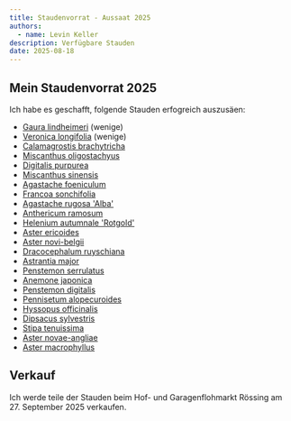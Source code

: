 ```yaml
---
title: Staudenvorrat - Aussaat 2025
authors:
  - name: Levin Keller
description: Verfügbare Stauden
date: 2025-08-18
---
```


## Mein Staudenvorrat 2025

Ich habe es geschafft, folgende Stauden erfogreich auszusäen:

- [Gaura lindheimeri](/de/garden/plants/gaura-lindheimeri) (wenige)
- [Veronica longifolia](/de/garden/plants/veronica-longifolia) (wenige)
- [Calamagrostis brachytricha](/de/garden/plants/calamagrostis-brachytricha)
- [Miscanthus oligostachyus](/de/garden/plants/miscanthus-oligostachyus)
- [Digitalis purpurea](/de/garden/plants/digitalis-purpurea)
- [Miscanthus sinensis](/de/garden/plants/miscanthus-sinensis)
- [Agastache foeniculum](/de/garden/plants/agastache-foeniculum)
- [Francoa sonchifolia](/de/garden/plants/francoa-sonchifolia)
- [Agastache rugosa 'Alba'](/de/garden/plants/agastache-rugosa-alba)
- [Anthericum ramosum](/de/garden/plants/anthericum-ramosum)
- [Helenium autumnale 'Rotgold'](/de/garden/plants/helenium-autumnale-rotgold-hybriden)
- [Aster ericoides](/de/garden/plants/aster-ericoides)
- [Aster novi-belgii](/de/garden/plants/aster-novi-belgii)
- [Dracocephalum ruyschiana](/de/garden/plants/dracocephalum-ruyschiana)
- [Astrantia major](/de/garden/plants/astrantia-major)
- [Penstemon serrulatus](/de/garden/plants/penstemon-serrulatus)
- [Anemone japonica](/de/garden/plants/anemone-japonica)
- [Penstemon digitalis](/de/garden/plants/penstemon-digitalis-husker-red)
- [Pennisetum alopecuroides](/de/garden/plants/pennisetum-alopecuroides)
- [Hyssopus officinalis](/de/garden/plants/hyssopus-officinale)
- [Dipsacus sylvestris](/de/garden/plants/dipsacus-sylvestris)
- [Stipa tenuissima](/de/garden/plants/stipa-tenuissima)
- [Aster novae-angliae](/de/garden/plants/aster-novae-angliae)
- [Aster macrophyllus](/de/garden/plants/aster-macrophyllus)

## Verkauf

Ich werde teile der Stauden beim Hof- und Garagenflohmarkt Rössing am 27.
September 2025 verkaufen.
